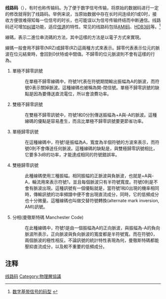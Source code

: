 '''线路码'''（{{lang-en|Line code}}），有时也称传输码。为了便于数字信号传输，将原始的数据码进行一定的修改就得到了线路码。举例来说，当原始数据中存在长时间连续的1或0时，接收方便很难得知每一位信号的时长，也可能误以为信号传输终结而中断通信。线路码还可增加[[纠错|纠错]]功能，适应[[信道|信道]]的特性。常见的线路码包括[[AMI码|AMI码]]、[[HDB3码|HDB3码]]等。<ref>[http://jpkc.nwpu.edu.cn/dzjc/xiandaitongxin/jc/text/4.1.htm 数字基带信号的码型 ] {{webarchive|url=https://web.archive.org/web/20150522014000/http://jpkc.nwpu.edu.cn/dzjc/xiandaitongxin/jc/text/4.1.htm |date=2015-05-22 }}</ref>

線碼，表示二進位串流碼的方法，其中這樣的方法是以電子方式來實現。

線碼一般會用不歸零(NRZ)或歸零(RZ)這兩種方式來表示。歸零代表表示位元的脈波在位元結束時，會回到0伏特或中間值。不歸零的位元脈波則不會有這樣的行為。
#單極不歸零訊號
#:在單極不歸零線碼中，符號1代表在符號期間輸出振幅為A的脈波，而符號0表示關掉脈波。這種線碼也被稱為開-閉信號。單極不歸零訊號的缺點是因為要傳送直流電位，所以會浪費功率。
#雙極不歸零訊號
#:在雙極不歸零訊號中，符號1和0分別傳送振幅為+A與-A的脈波。這種線碼的優點是容易產生，而且比單極不歸零訊號要更節省功率。
#單極歸零訊號
#:在這種線碼中，符號1是振幅為A，寬度為半個符號的方波來表示，而符號0則不會傳送任何脈波。這種線碼的缺點是，與雙極歸零訊號相比，它要多3dB的功率，才能達成相同的符號錯誤率。
#雙極歸零訊號
#:此種線碼使用三種振幅。相同振幅的正脈波與負脈波，也就是+A與-A，輪流用來表示符號1，並且每個脈波只有半符號寬度。符號0則是不會有脈波出現。這種訊號有一個優點就是，當符號1和0出現的機率相同時，傳輸訊號的功率頻譜中便不會出現直流成分，同時，它的低頻成分也十分微量。這種線碼也叫做交替符號轉換(alternate mark inversion, AMI)訊號。
#分相(曼徹斯特碼 Manchester Code)
#:在此種線碼中，符號1是由一個振幅為A的正向脈波，與振幅為-A的負向脈波所表示，正向脈波與負向脈波的寬度都是半符號寬。而在符號0，兩個脈波的極性相反。不論訊號的統計特性表現為何，曼徹斯特碼都能壓抑直流成分，以及較不重要的低頻成分。


==注释==

<references />

[[Category:线路码|]]
[[Category:物理層協議|Category:物理層協議]]